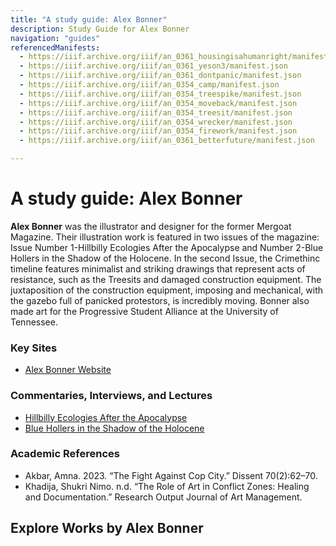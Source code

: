 ```yaml
---
title: "A study guide: Alex Bonner"
description: Study Guide for Alex Bonner
navigation: "guides"
referencedManifests:
  - https://iiif.archive.org/iiif/an_0361_housingisahumanright/manifest.json
  - https://iiif.archive.org/iiif/an_0361_yeson3/manifest.json
  - https://iiif.archive.org/iiif/an_0361_dontpanic/manifest.json
  - https://iiif.archive.org/iiif/an_0354_camp/manifest.json
  - https://iiif.archive.org/iiif/an_0354_treespike/manifest.json
  - https://iiif.archive.org/iiif/an_0354_moveback/manifest.json
  - https://iiif.archive.org/iiif/an_0354_treesit/manifest.json
  - https://iiif.archive.org/iiif/an_0354_wrecker/manifest.json
  - https://iiif.archive.org/iiif/an_0354_firework/manifest.json
  - https://iiif.archive.org/iiif/an_0361_betterfuture/manifest.json

---
```


# A study guide: Alex Bonner
**Alex Bonner** was the illustrator and designer for the former Mergoat Magazine. Their illustration work is featured in two issues of the magazine: Issue Number 1-Hillbilly Ecologies After the Apocalypse and Number 2-Blue Hollers in the Shadow of the Holocene. In the second Issue, the Crimethinc timeline features minimalist and striking drawings that represent acts of resistance, such as the Treesits and damaged construction equipment. The juxtaposition of the construction equipment, imposing and mechanical, with the gazebo full of panicked protestors, is incredibly moving. Bonner also made art for the Progressive Student Alliance at the University of Tennessee.

### Key Sites
- [Alex Bonner Website](https://jabonner1.wixsite.com/portfolio/about)

### Commentaries, Interviews, and Lectures
- [Hillbilly Ecologies After the Apocalypse](https://issuu.com/mergoat/docs/mergoat_mag_hillbilly-ecologies-after-the-apocalyp)
- [Blue Hollers in the Shadow of the Holocene](https://issuu.com/mergoat/docs/mergoat_mag_vol.2_blue_hollers_in_the_shadow_of_th)

### Academic References

- Akbar, Amna. 2023. “The Fight Against Cop City.” Dissent 70(2):62–70.
- Khadija, Shukri Nimo. n.d. “The Role of Art in Conflict Zones: Healing and Documentation.” Research Output Journal of Art Management.


## Explore Works by Alex Bonner

<ReferencedItems />
